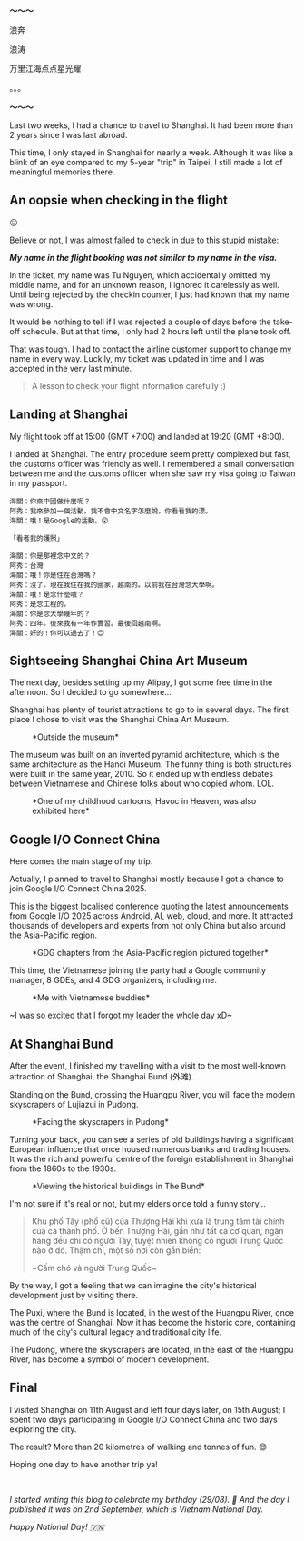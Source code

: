 
**～～～**

浪奔

浪涛

万里江海点点星光耀

。。。

**～～～**

Last two weeks, I had a chance to travel to Shanghai. It had been more than 2 years since I was
last abroad.

This time, I only stayed in Shanghai for nearly a week. Although it was like a blink of an eye
compared to my 5-year "trip" in Taipei, I still made a lot of meaningful memories there.

## An oopsie when checking in the flight

😛

Believe or not, I was almost failed to check in due to this stupid mistake:

**_My name in the flight booking was not similar to my name in the visa._**

In the ticket, my name was Tu Nguyen, which accidentally omitted my middle name, and for an unknown
reason, I ignored it carelessly as well. Until being rejected by the checkin counter, I just had
known that my name was wrong.

It would be nothing to tell if I was rejected a couple of days before the take-off schedule. But at
that time, I only had 2 hours left until the plane took off.

That was tough. I had to contact the airline customer support to change my name in every way.
Luckily, my ticket was updated in time and I was accepted in the very last minute.

> A lesson to check your flight information carefully :)

## Landing at Shanghai

My flight took off at 15:00 (GMT +7:00) and landed at 19:20 (GMT +8:00).

I landed at Shanghai. The entry procedure seem pretty complexed but fast, the customs officer was
friendly as well. I remembered a small conversation between me and the customs officer when she
saw my visa going to Taiwan in my passport.

```
海關：你來中國做什麼呢？
阿秀：我來參加一個活動，我不會中文名字怎麼說，你看看我的漂。
海關：哦！是Google的活動。😲

「看者我的護照」

海關：你是那裡念中文的？
阿秀：台灣
海關：哦！你是住在台灣嗎？
阿秀：沒了。現在我住在我的國家，越南的。以前我在台灣念大學啊。
海關：哦！是念什麼哦？
阿秀：是念工程的。
海關：你是念大學幾年的？
阿秀：四年。後來我有一年作實習。最後回越南啊。
海關：好的！你可以過去了！😊
```

## Sightseeing Shanghai China Art Museum

The next day, besides setting up my Alipay, I got some free time in the afternoon. So I decided to
go somewhere...

Shanghai has plenty of tourist attractions to go to in several days. The first place I chose to
visit was the Shanghai China Art Museum.

<figure>
  <CustomMdImg
    src="https://ik.imagekit.io/tuslipid/blogs/my-trip-to-shanghai/1.webp"
    srcSet="
      https://ik.imagekit.io/tuslipid/blogs/my-trip-to-shanghai/1-1.webp 400w,
      https://ik.imagekit.io/tuslipid/blogs/my-trip-to-shanghai/1-2.webp 768w,
      https://ik.imagekit.io/tuslipid/blogs/my-trip-to-shanghai/1.webp 1024w"
    alt="Outside the Shanghai China Art Museum"
    title="Outside the Shanghai China Art Museum"
    width="1280"
    height="960"
  />
  <figcaption>*Outside the museum*</figcaption>
</figure>

The museum was built on an inverted pyramid architecture, which is the same architecture as the Hanoi Museum. The funny thing is both structures were built in the same year, 2010. So it ended up
with endless debates between Vietnamese and Chinese folks about who copied whom. LOL.

<figure>
  <CustomMdImg
    src="https://ik.imagekit.io/tuslipid/blogs/my-trip-to-shanghai/3.webp"
    srcSet="
      https://ik.imagekit.io/tuslipid/blogs/my-trip-to-shanghai/3-512.webp 512w,
      https://ik.imagekit.io/tuslipid/blogs/my-trip-to-shanghai/3-768.webp 768w,
      https://ik.imagekit.io/tuslipid/blogs/my-trip-to-shanghai/3.webp
    "
    alt="Havoc in Heaven exhibition"
    title="Havoc in Heaven exhibition"
    width="1280"
    height="960"
  />
  <figcaption>*One of my childhood cartoons, Havoc in Heaven, was also exhibited here*</figcaption>
</figure>

## Google I/O Connect China

Here comes the main stage of my trip.

Actually, I planned to travel to Shanghai mostly because I got a chance to join Google I/O Connect
China 2025.

This is the biggest localised conference quoting the latest announcements from Google I/O 2025
across Android, AI, web, cloud, and more. It attracted thousands of developers and experts from not
only China but also around the Asia-Pacific region.

<figure>
  <CustomMdImg
    src="https://ik.imagekit.io/tuslipid/blogs/my-trip-to-shanghai/5.webp"
    srcSet="
      https://ik.imagekit.io/tuslipid/blogs/my-trip-to-shanghai/5-512.webp 512w,
      https://ik.imagekit.io/tuslipid/blogs/my-trip-to-shanghai/5-768.webp 768w,
      https://ik.imagekit.io/tuslipid/blogs/my-trip-to-shanghai/5.webp
    "
    alt="GDG chapters from the Asia-Pacific region pictured together"
    title="GDG chapters from the Asia-Pacific region pictured together"
    width="1280"
    height="960"
  />
  <figcaption>*GDG chapters from the Asia-Pacific region pictured together*</figcaption>
</figure>

This time, the Vietnamese joining the party had a Google community manager, 8 GDEs, and 4 GDG
organizers, including me.

<figure>
  <CustomMdImg
    src="https://ik.imagekit.io/tuslipid/blogs/my-trip-to-shanghai/4.webp"
    srcSet="
      https://ik.imagekit.io/tuslipid/blogs/my-trip-to-shanghai/4-512.webp 512w,
      https://ik.imagekit.io/tuslipid/blogs/my-trip-to-shanghai/4-768.webp 768w,
      https://ik.imagekit.io/tuslipid/blogs/my-trip-to-shanghai/4.webp
    "
    alt="Me with Vietnamese buddies in Google I/O Connect China"
    title="Me with Vietnamese buddies in Google I/O Connect China"
    width="1280"
    height="960"
  />
  <figcaption>*Me with Vietnamese buddies*</figcaption>
</figure>

~I was so excited that I forgot my leader the whole day xD~

## At Shanghai Bund

After the event, I finished my travelling with a visit to the most well-known attraction of
Shanghai, the Shanghai Bund (外滩).

Standing on the Bund, crossing the Huangpu River, you will face the modern skyscrapers of
Lujiazui in Pudong.

<figure>
  <CustomMdImg
    src="https://ik.imagekit.io/tuslipid/blogs/my-trip-to-shanghai/6.webp"
    srcSet="
      https://ik.imagekit.io/tuslipid/blogs/my-trip-to-shanghai/6-512.webp 512w,
      https://ik.imagekit.io/tuslipid/blogs/my-trip-to-shanghai/6-768.webp 768w,
      https://ik.imagekit.io/tuslipid/blogs/my-trip-to-shanghai/6.webp
    "
    alt="Shanghai Bund view to Pudong"
    title="Shanghai Bund view to Pudong"
    width="1280"
    height="960"
  />
  <figcaption>*Facing the skyscrapers in Pudong*</figcaption>
</figure>

Turning your back, you can see a series of old buildings having a significant European influence
that once housed numerous banks and trading houses. It was the rich and powerful centre of the
foreign establishment in Shanghai from the 1860s to the 1930s.

<figure>
  <CustomMdImg
    src="https://ik.imagekit.io/tuslipid/blogs/my-trip-to-shanghai/7.webp"
    srcSet="
      https://ik.imagekit.io/tuslipid/blogs/my-trip-to-shanghai/7-512.webp 512w,
      https://ik.imagekit.io/tuslipid/blogs/my-trip-to-shanghai/7-768.webp 768w,
      https://ik.imagekit.io/tuslipid/blogs/my-trip-to-shanghai/7.webp
    "
    alt="Shanghai Bund historical buildings view"
    title="Shanghai Bund historical buildings view"
    width="1280"
    height="960"
  />
  <figcaption>*Viewing the historical buildings in The Bund*</figcaption>
</figure>

I'm not sure if it's real or not, but my elders once told a funny story...

> Khu phố Tây (phố cũ) của Thượng Hải khi xưa là trung tâm tài chính của cả thành phố. Ở bến Thượng
> Hải, gần như tất cả cơ quan, ngân hàng đều chỉ có người Tây, tuyệt nhiên không có người Trung
> Quốc nào ở đó. Thậm chí, một số nơi còn gắn biển:
>
> ~Cấm chó và người Trung Quốc~

By the way, I got a feeling that we can imagine the city's historical development just by visiting
there.

The Puxi, where the Bund is located, in the west of the Huangpu River, once was the centre of
Shanghai. Now it has become the historic core, containing much of the city's cultural legacy and
traditional city life.

The Pudong, where the skyscrapers are located, in the east of the Huangpu River, has become a
symbol of modern development.

## Final

I visited Shanghai on 11th August and left four days later, on 15th August; I spent two days
participating in Google I/O Connect China and two days exploring the city.

The result? More than 20 kilometres of walking and tonnes of fun. 😊

Hoping one day to have another trip ya!

<br />

_I started writing this blog to celebrate my birthday (29/08). 🥳 And the day I published it was on_
_2nd September, which is Vietnam National Day._

_Happy National Day! 🇻🇳_
